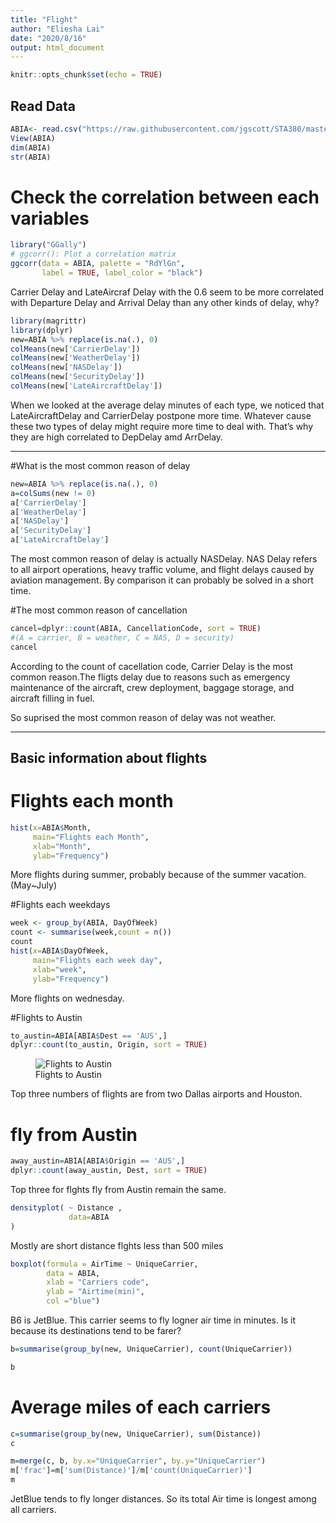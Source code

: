 ```yaml
---
title: "Flight"
author: "Eliesha Lai"
date: "2020/8/16"
output: html_document
---
```


```r
knitr::opts_chunk$set(echo = TRUE)
```

## Read Data

```r
ABIA<- read.csv("https://raw.githubusercontent.com/jgscott/STA380/master/data/ABIA.csv")
View(ABIA)
dim(ABIA)
str(ABIA)
```

# Check the correlation between each variables

```r
library("GGally")
# ggcorr(): Plot a correlation matrix
ggcorr(data = ABIA, palette = "RdYlGn",
       label = TRUE, label_color = "black")
```
Carrier Delay and LateAircraf Delay with the 0.6 seem to be more correlated with Departure Delay and Arrival Delay than any other kinds of delay, why?

```r
library(magrittr)  
library(dplyr) 
new=ABIA %>% replace(is.na(.), 0)
colMeans(new['CarrierDelay'])
colMeans(new['WeatherDelay'])
colMeans(new['NASDelay'])
colMeans(new['SecurityDelay'])
colMeans(new['LateAircraftDelay'])
```
When we looked at the average delay minutes of each type, we noticed that LateAircraftDelay and CarrierDelay postpone more time.
Whatever cause these two types of delay might require more time to deal with. That's why they are high correlated to DepDelay amd ArrDelay.

--------------------------------

#What is the most common reason of delay

```r
new=ABIA %>% replace(is.na(.), 0)
a=colSums(new != 0)
a['CarrierDelay']
a['WeatherDelay']
a['NASDelay']
a['SecurityDelay']
a['LateAircraftDelay']
```
The most common reason of delay is actually NASDelay. NAS Delay refers to all airport operations, heavy traffic volume, and flight delays caused by aviation management. By comparison
it can probably be solved in a short time.

#The most common reason of cancellation

```r
cancel=dplyr::count(ABIA, CancellationCode, sort = TRUE)
#(A = carrier, B = weather, C = NAS, D = security)
cancel
```
According to the count of cacellation code, Carrier Delay is the most common reason.The fligts delay  due to reasons such as emergency maintenance of the aircraft, crew deployment, baggage storage, and aircraft filling in fuel.

So suprised the most common reason of delay was not weather.

---------------------------------------------

## Basic information about flights

# Flights each month

```r

hist(x=ABIA$Month, 
     main="Flights each Month",         
     xlab="Month",                      
     ylab="Frequency") 

```
More flights during summer, probably because of the summer vacation. (May~July)

#Flights each weekdays
```r
week <- group_by(ABIA, DayOfWeek)
count <- summarise(week,count = n())
count
hist(x=ABIA$DayOfWeek, 
     main="Flights each week day",         
     xlab="week",                      
     ylab="Frequency") 
```
More flights on wednesday.

#Flights to Austin

```r
to_austin=ABIA[ABIA$Dest == 'AUS',]
dplyr::count(to_austin, Origin, sort = TRUE)
```



![Flights to Austin](https://raw.githubusercontent.com/AmberCXX/STA_380_part2_exercise/master/map.jpg)

Top three numbers of flights are from two Dallas airports and Houston. 


# fly from Austin
```r
away_austin=ABIA[ABIA$Origin == 'AUS',]
dplyr::count(away_austin, Dest, sort = TRUE)
```
Top three for flghts fly from Austin remain the same.


```r
densityplot( ~ Distance ,      
             data=ABIA
)
```
Mostly are short distance flghts less than 500 miles


```r
boxplot(formula = AirTime ~ UniqueCarrier,  
        data = ABIA,       
        xlab = "Carriers code",          
        ylab = "Airtime(min)",    
        col ="blue")       

```
B6 is JetBlue. This carrier seems to fly logner air time in minutes. Is it because its destinations tend to be farer?

```r

b=summarise(group_by(new, UniqueCarrier), count(UniqueCarrier))

b
```



# Average miles of each carriers
```r

c=summarise(group_by(new, UniqueCarrier), sum(Distance))
c
```

```r
m=merge(c, b, by.x="UniqueCarrier", by.y="UniqueCarrier")
m['frac']=m['sum(Distance)']/m['count(UniqueCarrier)']
m
```
JetBlue tends to fly longer distances. So its total Air time is longest among all carriers.




































